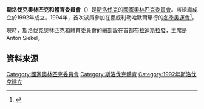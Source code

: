 {{Infobox National Olympic Committee
| title = 斯洛伐克奧林匹克和體育委員會
| logo = 
| 國家或地區 = SVK
| 國家或地區編碼 = SVK
| 成立日期 = 1992年
| 加入國際奧委會 = 1993年
| 所屬成員 = [[歐洲奧林匹克委員會|歐洲奧林匹克委員會]]
| 總部 =斯洛伐克[[布拉迪斯拉發|布拉迪斯拉發]]
| 會長 = Angelo Vicini
| 秘書長 =
| 網頁 = [http://www.olympic.sk 官方網頁]
}}
'''斯洛伐克奧林匹克和體育委員會'''（{{lang-sk|Slovenský olympijský a športový výbor}}）是[[斯洛伐克|斯洛伐克]]的[[國家奧林匹克委員會|國家奧林匹克委員會]]。該組織成立於1992年成立。1994年，首次派員參加在挪威利勒哈默爾舉行的[[1994年冬季奧林匹克運動會|冬季奧運會]]<ref>{{Cite web |url=http://www.sports-reference.com/olympics/countries/SVK/ |title=Slovak |access-date=2014-06-26 |archive-url=https://web.archive.org/web/20090220003346/http://www.sports-reference.com/olympics/countries/SVK/ |archive-date=2009-02-20 |dead-url=yes }}</ref>。

現時，斯洛伐克奧林匹克和體育委員會的總部設在首都[[布拉迪斯拉發|布拉迪斯拉發]]，主席是Anton Siekel。

==資料來源==
{{Reflist}}

{{歐洲奧林匹克委員會}}
{{Authority control}}

[[Category:國家奧林匹克委員會|Category:國家奧林匹克委員會]]
[[Category:斯洛伐克體育|Category:斯洛伐克體育]]
[[Category:1992年斯洛伐克建立|Category:1992年斯洛伐克建立]]